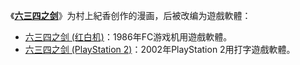 《'''[[六三四之剑|六三四之剑]]'''》为村上紀香创作的漫画，后被改编为遊戲軟體：
* [[六三四之剑_(红白机)|六三四之剑 (红白机)]]：1986年FC游戏机用遊戲軟體。
* [[六三四之剑_(PlayStation_2)|六三四之剑 (PlayStation 2)]]：2002年PlayStation 2用打字遊戲軟體。

{{disambig|cat=五字作品消歧义}}